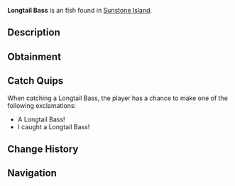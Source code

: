 {{FishInfobox
|image          = Longtail Bass.png
|rarity         = Uncommon
|sea            = First Sea
|location       = [[Sunstone Island]]
|sublocation    = 
|sources        = Carbon Crate, Fish Barrel, Fishing Rod
|radar_location = 
|xp             = 70
|weather        = Foggy
|time           = 
|season         = Spring, Summer
|bait           = Shrimp
|base_weight    = 4
|base_value     = 120
|weight_range   = 2
|base_chance    = 50
|base_resil     = 70
}}
'''Longtail Bass''' is an {{Rarity|Uncommon}} fish found in [[Sunstone Island]].

== Description ==
{{Description|The Longtail Bass is a striking species known for its elongated tail fin and vibrant coloration. It can be found all over the ocean, and is also a common catch of Sunstone Island!|Bestiary Entry}}

== Obtainment ==
{{Description|Found in open ocean water and in Sunstone.|Bestiary Hint}}
{{Fish Availability|
Sunstone Island
|top_rods      = 
Astralhook Rod\121108.88\238420.8;
Ethereal Prism Rod\115516.66\181844.43;
Rapid Rod\113692.09\103591.91;
Champions Rod\112213.3\80137.55;
Celestial Rod\111671.73\82879.29;
Training Rod\104592.09\167568.42;
Flimsy Rod\82527.36\77170.63;
Fortune Rod\64342.15\126667.08;
Leviathan's Fang Rod\108707.3\121787.89;
Depthseeker Rod\111512.49\85556.16;
No-Life Rod\110442.33\110442.33;
Avalanche Rod\110286.47\76707.57;
Seraphic Rod\109589.38\109589.38;
Verdant Shear Rod\104855.28\93476.05;
Challenger's Rod\100384.62\100384.62;
Rod Of The Forgotten Fang\100079.54\100079.54;
Blazebringer Rod\95214.32\88158.6;
Zeus Rod\94535.5\93416.55;
Volcanic Rod\92311.45\70893.09;
Rod Of The Depths\90912.68\90912.68;
Trident Rod\89534.87\77770.24;
Free Spirit Rod\87681.53\77576.53;
Rod Of The Exalted One\85948.71\89441.64;
Steady Rod\54894.11\40707.62
|recommended   = Ethereal Prism Rod
}}

== Catch Quips ==
When catching a Longtail Bass, the player has a chance to make one of the following exclamations:
* A Longtail Bass!
* I caught a Longtail Bass!

== Change History ==
{{Change History|{{subst:Current Version}}}}

== Navigation ==
{{Fish Navbox|Sunstone Island}}